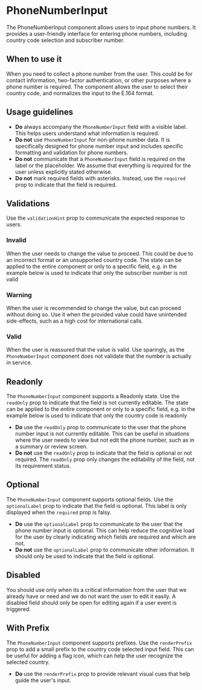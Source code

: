 
<Meta of={Stories} />

# PhoneNumberInput

<Status variant="experimental" />

The PhoneNumberInput component allows users to input phone numbers.
It provides a user-friendly interface for entering phone numbers, including country code selection and subscriber number.


<Story of={Stories.Base} />
<Props />

## When to use it

When you need to collect a phone number from the user. This could be for contact information, two-factor authentication, or other purposes where a phone number is required.
The component allows the user to select their country code, and normalizes the input to the E.164 format.

## Usage guidelines

- **Do** always accompany the `PhoneNumberInput` field with a visible label. This helps users understand what information is required.
- **Do not** use `PhoneNumberInput` for non-phone number data. It is specifically designed for phone number input and includes specific formatting and validation for phone numbers.
- **Do not** communicate that a `PhoneNumberInput` field is required on the label or the placeholder. We assume that everything is required for the user unless explicitly stated otherwise.
- **Do not** mark required fields with asterisks. Instead, use the `required` prop to indicate that the field is required.

## Validations

Use the `validationHint` prop to communicate the expected response to users.

### Invalid

When the user needs to change the value to proceed. This could be due to an incorrect format or an unsupported country code.
The state can be applied to the entire component or only to a specific field, e.g. in the example below is used to indicate that only the subscriber number is not valid

### Warning

When the user is recommended to change the value, but can proceed without doing so. Use it when the provided value could have unintended side-effects, such as a high cost for international calls.

### Valid

When the user is reassured that the value is valid. Use sparingly, as the `PhoneNumberInput` component does not validate that the number is actually in service.

<Story of={Stories.Validations} />

## Readonly

The `PhoneNumberInput` component supports a Readonly state. Use the `readOnly` prop to indicate that the field is not currently editable.
The state can be applied to the entire component or only to a specific field, e.g. in the example below is used to indicate that only the country code is readonly

- **Do** use the `readOnly` prop to communicate to the user that the phone number input is not currently editable. This can be useful in situations where the user needs to view but not edit the phone number, such as in a summary or review screen.
- **Do not** use the `readOnly` prop to indicate that the field is optional or not required. The `readOnly` prop only changes the editability of the field, not its requirement status.

<Story of={Stories.Readonly} />

## Optional

The `PhoneNumberInput` component supports optional fields. Use the `optionalLabel` prop to indicate that the field is optional. This label is only displayed when the `required` prop is falsy.

- **Do** use the `optionalLabel` prop to communicate to the user that the phone number input is optional. This can help reduce the cognitive load for the user by clearly indicating which fields are required and which are not.
- **Do not** use the `optionalLabel` prop to communicate other information. It should only be used to indicate that the field is optional.

<Story of={Stories.Optional} />

## Disabled

You should use only when its a critical information from the user that we
already have or need and we do not want the user to edit it easily. A disabled
field should only be open for editing again if a user event is triggered.

<Story of={Stories.Disabled} />

## With Prefix

The `PhoneNumberInput` component supports prefixes. Use the `renderPrefix` prop to add a small prefix to the country code selected input field. This can be useful for adding a flag icon, which can help the user recognize the selected country.

- **Do** use the `renderPrefix` prop to provide relevant visual cues that help guide the user's input.

<Story of={Stories.WithPrefix} />